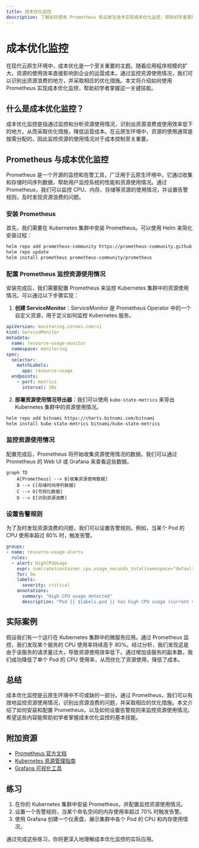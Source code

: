 ```yaml
---
title: 成本优化监控
description: 了解如何使用 Prometheus 和云原生技术实现成本优化监控，帮助初学者掌握资源使用效率的监控方法。
---
```


# 成本优化监控

在现代云原生环境中，成本优化是一个至关重要的主题。随着应用程序规模的扩大，资源的使用效率直接影响到企业的运营成本。通过监控资源使用情况，我们可以识别出资源浪费的地方，并采取相应的优化措施。本文将介绍如何使用 Prometheus 实现成本优化监控，帮助初学者掌握这一关键技能。

## 什么是成本优化监控？

成本优化监控是指通过监控和分析资源使用情况，识别出资源浪费或使用效率低下的地方，从而采取优化措施，降低运营成本。在云原生环境中，资源的使用通常是按需分配的，因此监控资源的使用情况对于成本控制至关重要。

## Prometheus 与成本优化监控

Prometheus 是一个开源的监控和告警工具，广泛用于云原生环境中。它通过收集和存储时间序列数据，帮助用户监控系统的性能和资源使用情况。通过 Prometheus，我们可以监控 CPU、内存、存储等资源的使用情况，并设置告警规则，及时发现资源浪费的问题。

### 安装 Prometheus

首先，我们需要在 Kubernetes 集群中安装 Prometheus。可以使用 Helm 来简化安装过程：

```bash
helm repo add prometheus-community https://prometheus-community.github.io/helm-charts
helm repo update
helm install prometheus prometheus-community/prometheus
```

### 配置 Prometheus 监控资源使用情况

安装完成后，我们需要配置 Prometheus 来监控 Kubernetes 集群中的资源使用情况。可以通过以下步骤实现：

1. **创建 ServiceMonitor**：ServiceMonitor 是 Prometheus Operator 中的一个自定义资源，用于定义如何监控 Kubernetes 服务。

```yaml
apiVersion: monitoring.coreos.com/v1
kind: ServiceMonitor
metadata:
  name: resource-usage-monitor
  namespace: monitoring
spec:
  selector:
    matchLabels:
      app: resource-usage
  endpoints:
    - port: metrics
      interval: 30s
```

2. **部署资源使用情况导出器**：我们可以使用 `kube-state-metrics` 来导出 Kubernetes 集群中的资源使用情况。

```bash
helm repo add bitnami https://charts.bitnami.com/bitnami
helm install kube-state-metrics bitnami/kube-state-metrics
```

### 监控资源使用情况

配置完成后，Prometheus 将开始收集资源使用情况的数据。我们可以通过 Prometheus 的 Web UI 或 Grafana 来查看这些数据。

```mermaid
graph TD
    A[Prometheus] --> B[收集资源使用数据]
    B --> C[存储时间序列数据]
    C --> D[可视化数据]
    D --> E[识别资源浪费]
```

### 设置告警规则

为了及时发现资源浪费的问题，我们可以设置告警规则。例如，当某个 Pod 的 CPU 使用率超过 80% 时，触发告警。

```yaml
groups:
- name: resource-usage-alerts
  rules:
  - alert: HighCPUUsage
    expr: sum(rate(container_cpu_usage_seconds_total{namespace="default"}[5m])) by (pod) > 0.8
    for: 5m
    labels:
      severity: critical
    annotations:
      summary: "High CPU usage detected"
      description: "Pod {{ $labels.pod }} has high CPU usage (current value: {{ $value }})."
```

## 实际案例

假设我们有一个运行在 Kubernetes 集群中的微服务应用。通过 Prometheus 监控，我们发现某个服务的 CPU 使用率持续高于 80%。经过分析，我们发现这是由于该服务的请求量过大，导致资源使用效率低下。通过增加该服务的副本数，我们成功降低了单个 Pod 的 CPU 使用率，从而优化了资源使用，降低了成本。

## 总结

成本优化监控是云原生环境中不可或缺的一部分。通过 Prometheus，我们可以有效地监控资源使用情况，识别出资源浪费的问题，并采取相应的优化措施。本文介绍了如何安装和配置 Prometheus，以及如何设置告警规则来监控资源使用情况。希望这些内容能帮助初学者掌握成本优化监控的基本技能。

## 附加资源

- [Prometheus 官方文档](https://prometheus.io/docs/)
- [Kubernetes 资源管理指南](https://kubernetes.io/docs/concepts/configuration/manage-resources-containers/)
- [Grafana 可视化工具](https://grafana.com/)

## 练习

1. 在你的 Kubernetes 集群中安装 Prometheus，并配置监控资源使用情况。
2. 设置一个告警规则，当某个命名空间的内存使用率超过 70% 时触发告警。
3. 使用 Grafana 创建一个仪表盘，展示集群中各个 Pod 的 CPU 和内存使用情况。

通过完成这些练习，你将更深入地理解成本优化监控的实际应用。